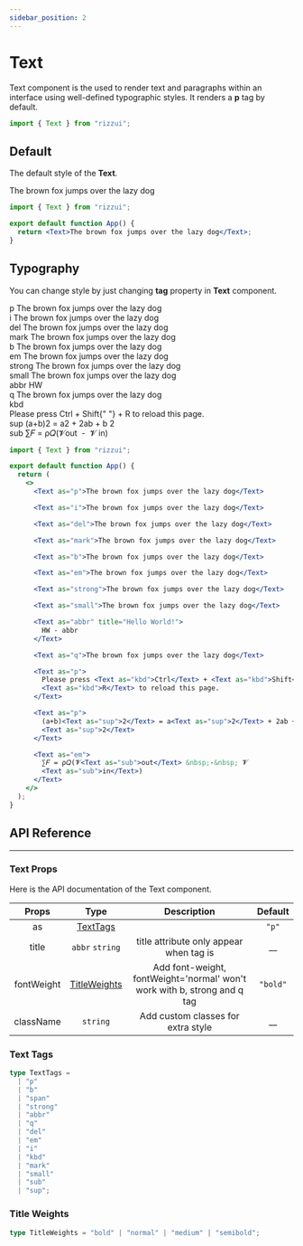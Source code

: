 ```yaml
---
sidebar_position: 2
---
```



# Text

Text component is the used to render text and paragraphs within an interface using well-defined typographic styles. It renders a **p** tag by default.

```jsx
import { Text } from "rizzui";
```

<div className="mb-20 md:mb-28" />

## Default

The default style of the **Text**.

<Paper>
  <Text>The brown fox jumps over the lazy dog</Text>
</Paper>

```jsx
import { Text } from "rizzui";

export default function App() {
  return <Text>The brown fox jumps over the lazy dog</Text>;
}
```

<div className="mb-16" />

## Typography

You can change style by just changing **tag** property in **Text** component.

<Paper>
  <div className="grid gap-8 py-2">
    <div>
      <Text as="span" className="tracking-wider text-gray-500">
        p
      </Text>
      <Text as="p">The brown fox jumps over the lazy dog</Text>
    </div>
    <div className="grid">
      <Text as="span" className="tracking-wider text-gray-500">
        i
      </Text>
      <Text as="i">The brown fox jumps over the lazy dog</Text>
    </div>
    <div className="grid">
      <Text as="span" className="tracking-wider text-gray-500">
        del
      </Text>
      <Text as="del">The brown fox jumps over the lazy dog</Text>
    </div>
    <div className="grid">
      <Text as="span" className="tracking-wider text-gray-500">
        mark
      </Text>
      <Text as="mark">The brown fox jumps over the lazy dog</Text>
    </div>
    <div className="grid">
      <Text as="span" className="tracking-wider text-gray-500">
        b
      </Text>
      <Text as="b">The brown fox jumps over the lazy dog</Text>
    </div>
    <div className="grid">
      <Text as="span" className="tracking-wider text-gray-500">
        em
      </Text>
      <Text as="em">The brown fox jumps over the lazy dog</Text>
    </div>
    <div className="grid">
      <Text as="span" className="tracking-wider text-gray-500">
        strong
      </Text>
      <Text as="strong">The brown fox jumps over the lazy dog</Text>
    </div>
    <div className="grid">
      <Text as="span" className="tracking-wider text-gray-500">
        small
      </Text>
      <Text as="small">The brown fox jumps over the lazy dog</Text>
    </div>
    <div className="grid">
      <Text as="span" className="tracking-wider text-gray-500">
        abbr
      </Text>
      <Text as="abbr" title="Hello World!">
        HW
      </Text>
    </div>
    <div className="grid">
      <Text as="span" className="tracking-wider text-gray-500">
        q
      </Text>
      <Text as="q">The brown fox jumps over the lazy dog</Text>
    </div>
    <div>
      <Text as="span" className="tracking-wider text-gray-500">
        kbd
      </Text>
      <div className="mt-2 grid gap-5">
        <Text>
          Please press <Text as="kbd">Ctrl</Text> + <Text as="kbd">Shift</Text>{" "}
          + <Text as="kbd">R</Text> to reload this page.
        </Text>
      </div>
    </div>
    <div>
      <Text as="span" className="tracking-wider text-gray-500">
        sup
      </Text>
      <Text as="p">
        (a+b)<Text as="sup">2</Text> = a<Text as="sup">2</Text> + 2ab + b
        <Text as="sup">2</Text>
      </Text>
    </div>
    <div className="grid">
      <Text as="span" className="tracking-wider text-gray-500">
        sub
      </Text>
      <Text as="em">
        ∑𝐹 = ρ𝑄(𝓥<Text as="sub">out</Text> &nbsp;-&nbsp; 𝓥
        <Text as="sub">in</Text>)
      </Text>
    </div>
  </div>
</Paper>

```jsx
import { Text } from "rizzui";

export default function App() {
  return (
    <>
      <Text as="p">The brown fox jumps over the lazy dog</Text>

      <Text as="i">The brown fox jumps over the lazy dog</Text>

      <Text as="del">The brown fox jumps over the lazy dog</Text>

      <Text as="mark">The brown fox jumps over the lazy dog</Text>

      <Text as="b">The brown fox jumps over the lazy dog</Text>

      <Text as="em">The brown fox jumps over the lazy dog</Text>

      <Text as="strong">The brown fox jumps over the lazy dog</Text>

      <Text as="small">The brown fox jumps over the lazy dog</Text>

      <Text as="abbr" title="Hello World!">
        HW - abbr
      </Text>

      <Text as="q">The brown fox jumps over the lazy dog</Text>

      <Text as="p">
        Please press <Text as="kbd">Ctrl</Text> + <Text as="kbd">Shift</Text> +{" "}
        <Text as="kbd">R</Text> to reload this page.
      </Text>

      <Text as="p">
        (a+b)<Text as="sup">2</Text> = a<Text as="sup">2</Text> + 2ab + b
        <Text as="sup">2</Text>
      </Text>

      <Text as="em">
        ∑𝐹 = ρ𝑄(𝓥<Text as="sub">out</Text> &nbsp;-&nbsp; 𝓥
        <Text as="sub">in</Text>)
      </Text>
    </>
  );
}
```

<div className="mb-20" />

## API Reference

<hr />

<div className="mb-10" />

### Text Props

Here is the API documentation of the Text component.

<div className="overflow-x-auto">

|   Props    |              Type              |                               Description                                | Default  |
| :--------: | :----------------------------: | :----------------------------------------------------------------------: | :------: |
|     as     |     [TextTags](#text-tags)     |                                                                          |  `"p"`   |
|   title    |        `abbr` `string`         |                 title attribute only appear when tag is                  |   \_\_   |
| fontWeight | [TitleWeights](#title-weights) | Add font-weight, fontWeight='normal' won't work with b, strong and q tag | `"bold"` |
| className  |            `string`            |                    Add custom classes for extra style                    |   \_\_   |

</div>

<div className="mb-10" />

### Text Tags

```ts
type TextTags =
  | "p"
  | "b"
  | "span"
  | "strong"
  | "abbr"
  | "q"
  | "del"
  | "em"
  | "i"
  | "kbd"
  | "mark"
  | "small"
  | "sub"
  | "sup";
```

<div className="mb-10" />

### Title Weights

```ts
type TitleWeights = "bold" | "normal" | "medium" | "semibold";
```
